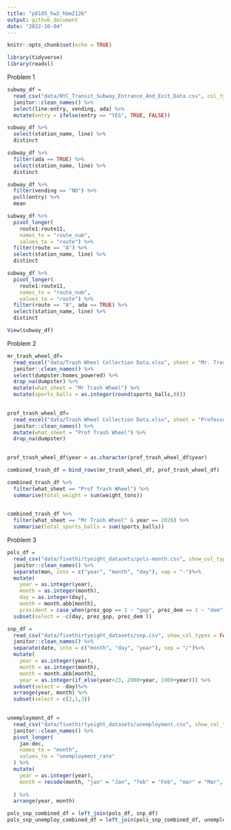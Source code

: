 ```yaml
---
title: "p8105_hw2_hbm2126"
output: github_document
date: "2022-10-04"
---
```


```r
knitr::opts_chunk$set(echo = TRUE)
```

```r
library(tidyverse)
library(readxl)
```


Problem 1

```r
subway_df = 
  read_csv("data/NYC_Transit_Subway_Entrance_And_Exit_Data.csv", col_types = cols(Route8 = "c", Route9 = "c", Route10 = "c", Route11 = "c"), show_col_types = FALSE) %>%
  janitor::clean_names() %>%
  select(line:entry, vending, ada) %>%
  mutate(entry = ifelse(entry == "YES", TRUE, FALSE))
```

```r
subway_df %>% 
  select(station_name, line) %>% 
  distinct
```

```r
subway_df %>% 
  filter(ada == TRUE) %>% 
  select(station_name, line) %>% 
  distinct
```

```r
subway_df %>% 
  filter(vending == "NO") %>% 
  pull(entry) %>% 
  mean
```


```r
subway_df %>% 
  pivot_longer(
    route1:route11,
    names_to = "route_num",
    values_to = "route") %>% 
  filter(route == "A") %>% 
  select(station_name, line) %>% 
  distinct

subway_df %>% 
  pivot_longer(
    route1:route11,
    names_to = "route_num",
    values_to = "route") %>% 
  filter(route == "A", ada == TRUE) %>% 
  select(station_name, line) %>% 
  distinct
```

```r
View(subway_df)
```

Problem 2

```r
mr_trash_wheel_df= 
  read_excel("data/Trash Wheel Collection Data.xlsx", sheet = "Mr. Trash Wheel", skip = 1) %>% 
  janitor::clean_names() %>%
  select(dumpster:homes_powered) %>%
  drop_na(dumpster) %>% 
  mutate(what_sheet = "Mr Trash Wheel") %>% 
  mutate(sports_balls = as.integer(round(sports_balls,0)))
  


```
```r
prof_trash_wheel_df= 
  read_excel("data/Trash Wheel Collection Data.xlsx", sheet = "Professor Trash Wheel", skip = 1) %>% 
  janitor::clean_names() %>%
  mutate(what_sheet = "Prof Trash Wheel") %>% 
  drop_na(dumpster)
  
```

```r
prof_trash_wheel_df$year = as.character(prof_trash_wheel_df$year)
```

```r
combined_trash_df = bind_rows(mr_trash_wheel_df, prof_trash_wheel_df)
```

```r
combined_trash_df %>% 
  filter(what_sheet == "Prof Trash Wheel") %>% 
  summarise(total_weight = sum(weight_tons))
  
```

```r
combined_trash_df %>% 
  filter(what_sheet == "Mr Trash Wheel" & year == 2020) %>% 
  summarise(total_sports_balls = sum(sports_balls))
```


Problem 3


```r
pols_df = 
  read_csv("data/fivethirtyeight_datasets/pols-month.csv", show_col_types = FALSE) %>%
  janitor::clean_names() %>%
  separate(mon, into = c("year", "month", "day"), sep = "-")%>%
  mutate(
    year = as.integer(year),
    month = as.integer(month),
    day = as.integer(day), 
    month = month.abb[month], 
    president = case_when(prez_gop == 1 ~ "gop", prez_dem == 1 ~ "dem")) %>% 
  subset(select = -c(day, prez_gop, prez_dem ))
```

```r
snp_df = 
  read_csv("data/fivethirtyeight_datasets/snp.csv", show_col_types = FALSE) %>%
  janitor::clean_names() %>%
  separate(date, into = c("month", "day", "year"), sep = "/")%>%
  mutate(
    year = as.integer(year),
    month = as.integer(month),
    month = month.abb[month],
    year = as.integer(if_else(year<23, 2000+year, 1900+year))) %>%  
  subset(select = -day)%>% 
  arrange(year, month) %>% 
  subset(select = c(2,1,3))
  
```

```r
unemployment_df = 
  read_csv("data/fivethirtyeight_datasets/unemployment.csv", show_col_types = FALSE) %>%
  janitor::clean_names() %>%
  pivot_longer(
    jan:dec,
    names_to = "month",
    values_to = "unemployment_rate"
  ) %>% 
  mutate(
    year = as.integer(year),
    month = recode(month, "jan" = "Jan", "feb" = "Feb", "mar" = "Mar", "apr" = "Apr", "may"= "May", "jun" = "Jun", "jul" = "Jul", "aug" = "Aug" , "sep" = "Sep", "oct"="Oct", "nov" = "Nov", "dec" = "Dec")
    
  ) %>% 
  arrange(year, month)
```

```r
pols_snp_combined_df = left_join(pols_df, snp_df)
pols_snp_unemploy_combined_df = left_join(pols_snp_combined_df, unemployment_df)


```


